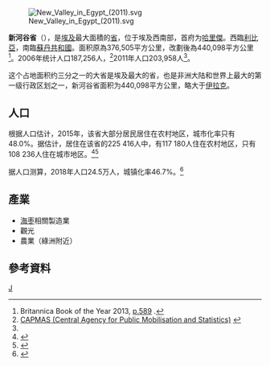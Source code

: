 {{Infobox settlement
<!-- See Template:Infobox settlement for additional fields and descriptions -->
| name                   = 新河谷省<br>New Valley Governorate
| settlement_type        = [[埃及行政区划|省]]
| image_flag             = Old Flag of New Valley Governorate, Egypt.svg
| flag_size              = 120px
| image_blank_emblem     = Coat of arms of New Valley Governorate.JPG
| blank_emblem_size      = 75px
| image_map              = New Valley in Egypt.svg
| map_caption            = 埃及地图上的新河谷省
| coordinates            = {{coord|24|32|44|N|27|10|24|E|region:EG|display=inline,title}}
| subdivision_type       = 国家
| subdivision_name       = {{EGY}}
| seat                   = [[哈里杰|哈里杰]] ([[首都|首都]])
| leader_party           = 
| leader_title           = 省长
| leader_name            = 穆罕默德·萨勒曼·穆萨·扎姆鲁特<ref>{{cite web|url=https://www.reuters.com/article/us-egypt-governors/egypt-names-six-provincial-governors-mostly-ex-generals-idUSKCN11D285|title=رسمياً.. المحافظون الجدد ونوابهم يؤدون اليمين الدستورية أمام الرئيس|work=Almasry Alyoum|language=ar|date=30 August 2018|access-date=2018-08-31|archive-url=https://web.archive.org/web/20180831211714/https://www.reuters.com/article/us-egypt-governors/egypt-names-six-provincial-governors-mostly-ex-generals-idUSKCN11D285#|archive-date=2018-08-31|url-status=live}}</ref>
| government_footnotes   = 
| area_footnotes         = 
| area_total_km2         = 440,098
| area_land_km2          = 
| area_water_km2         = 
| population_footnotes   = 
| population_total       = 245000<ref>{{cite web |title=Population Estimates By Governorate ( Urban /Rural ) 1/1/2018 |url=https://www.capmas.gov.eg/Pages/StaticPages.aspx?page_id=5035 |website=www.capmas.gov.eg |access-date=10 October 2018 |archive-url=https://web.archive.org/web/20181102023819/https://www.capmas.gov.eg/Pages/StaticPages.aspx?page_id=5035# |archive-date=2018-11-02 |url-status=live }}</ref>
| population_as_of       = 2018年1月
| population_density_km2 = auto
| timezone1              = [[Eastern_European_Time|EET]]
| utc_offset1            = +2
| timezone1_DST          = 
| utc_offset1_DST        = 
| blank_name_sec2        = [[Human_Development_Index|HDI]] (2017)
| blank_info_sec2        = 0.701<ref name="GlobalDataLab">{{Cite web|url=https://hdi.globaldatalab.org/areadata/shdi/|title=Sub-national HDI - Area Database - Global Data Lab|website=hdi.globaldatalab.org|language=en|access-date=2018-09-13|archive-date=2018-09-23|archive-url=https://web.archive.org/web/20180923120638/https://hdi.globaldatalab.org/areadata/shdi/}}</ref><br/>{{color|#0c0|高}}
| website                = {{URL|http://www.newvalley.gov.eg/}}
| iso_code               =
| calling_code           = 
| footnotes              = 
}}

[[File:New_Valley_in_Egypt_(2011).svg|thumb]]

'''新河谷省'''（{{lang-ar|محافظة الوادي الجديد}}），是[[埃及|埃及]]最大面積的[[埃及行政区划|省]]，位于埃及西南部，首府为[[哈里傑|哈里傑]]。西臨[[利比亞|利比亞]]，南臨[[蘇丹共和國|蘇丹共和國]]。面积原為376,505平方公里，改劃後為440,098平方公里<ref name=b2013>Britannica Book of the Year 2013, [https://books.google.com.hk/books?id=jXadAAAAQBAJ&pg=PA589 p.589] {{Wayback|url=https://books.google.com.hk/books?id=jXadAAAAQBAJ&pg=PA589 |date=20150402133801 }}.</ref>。2006年统计人口187,256人，<ref>[http://www.msrintranet.capmas.gov.eg/pls/indcs/cns_st_001?lang=0&lname= CAPMAS (Central Agency for Public Mobilisation and Statistics)] {{Wayback|url=http://www.msrintranet.capmas.gov.eg/pls/indcs/cns_st_001?lang=0&lname= |date=20210422024924 }}{{en icon}}</ref>2011年人口203,958人<ref name=b2013/>。

这个占地面积约三分之一的大省是埃及最大的省，也是非洲大陆和世界上最大的第一级行政区划之一，新河谷省面积为440,098平方公里，略大于[[伊拉克|伊拉克]]。

== 人口 ==
根据人口估计，2015年，该省大部分居民居住在农村地区，城市化率只有48.0%。据估计，居住在该省的225 416人中，有117 180人住在农村地区，只有108 236人住在城市地区。<ref name="pop">{{cite web|title=Population Estimates By Sex & Governorate 1/1/2015|url=http://www.msrintranet.capmas.gov.eg/pdf/EgyptinFigures2015/EgyptinFigures/Tables/PDF/1-%20%D8%A7%D9%84%D8%B3%D9%83%D8%A7%D9%86/pop.pdf|website=CAPMAS|accessdate=23 October 2016|archive-url=https://web.archive.org/web/20151019093240/http://www.msrintranet.capmas.gov.eg/pdf/EgyptinFigures2015/EgyptinFigures/Tables/PDF/1-%20%D8%A7%D9%84%D8%B3%D9%83%D8%A7%D9%86/pop.pdf#|archive-date=2015-10-19|dead-url=no}}</ref><ref name="CAPMAS">{{cite web|title=Population Estimates By Sex & Governorate 1/1/2015|url=http://www.msrintranet.capmas.gov.eg/pdf/EgyptinFigures2015/EgyptinFigures/Tables/PDF/1-%20%D8%A7%D9%84%D8%B3%D9%83%D8%A7%D9%86/pop.pdf|website=CAPMAS|accessdate=17 October 2016|archive-url=https://web.archive.org/web/20151019093240/http://www.msrintranet.capmas.gov.eg/pdf/EgyptinFigures2015/EgyptinFigures/Tables/PDF/1-%20%D8%A7%D9%84%D8%B3%D9%83%D8%A7%D9%86/pop.pdf#|archive-date=2015-10-19|dead-url=no}}</ref>

据人口测算，2018年人口24.5万人，城镇化率46.7%。<ref>{{Cite web|url= https://www.capmas.gov.eg/Pages/StaticPages.aspx?page_id=5035| title=Egypt in Figures 2018|archive-url=https://web.archive.org/web/20181102023819/https://www.capmas.gov.eg/Pages/StaticPages.aspx?page_id=5035#|archive-date=2018-11-02|dead-url=no}}</ref>

== 產業 ==
* [[海枣|海枣]]相關製造業
* 觀光
* 農業（綠洲附近）

== 參考資料 ==
{{reflist}}

{{Egypt}}
[[Category:埃及行政区划|J]]